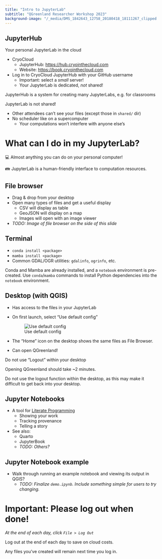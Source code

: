```yaml
---
title: "Intro to JupyterLab"
subtitle: "QGreenland Researcher Workshop 2023"
background-image: "/_media/DMS_1842643_12758_20180418_18111267_clipped.jpg"
---
```


## JupyterHub

Your personal JupyterLab in the cloud

* CryoCloud
    * JupyterHub: <https://hub.cryointhecloud.com>
    * Website: <https://book.cryointhecloud.com>

* Log in to CryoCloud JupyterHub with your GitHub username
    * Important: select a _small_ server!
    * Your JupyterLab is dedicated, _not_ shared!

::: {.notes}
JupyterHub is a system for creating many JupyterLabs, e.g. for classrooms

JupyterLab is not shared!

* Other attendees can't see your files (except those in `shared/` dir)
* No scheduler like on a supercomputer
    * Your computations won't interfere with anyone else's
:::


# What can I do in my JupyterLab?

💻 Almost anything you can do on your personal computer!

👪 JupyterLab is a human-friendly interface to computation resources.


## File browser

* Drag & drop from your desktop
* Open many types of files and get a useful display
    * CSV will display as table
    * GeoJSON will display on a map
    * Images will open with an image viewer

* _TODO: Image of file browser on the side of this slide_


## Terminal

* `conda install <package>`
* `mamba install <package>`
* Common GDAL/OGR utilities: `gdalinfo`, `ogrinfo`, etc.

::: {.notes}
Conda and Mamba are already installed, and a `notebook` environment is pre-created. Use
`conda`/`mamba` commands to install Python dependencies into the `notebook` environment.
:::


## Desktop (with QGIS) {.smaller}

* Has access to the files in your JupyterLab
* On first launch, select "Use default config"

    ![Use default config](/_media/xfce_first_launch.png)

* The "Home" icon on the desktop shows the same files as File Browser.
* Can open QGreenland!

::: {.callout-warning}
Do not use "Logout" within your desktop
:::

::: {.notes}
Opening QGreenland should take ~2 minutes.

Do not use the logout function within the desktop, as this may make it difficult to get
back into your desktop.
:::


## Jupyter Notebooks

* A tool for [Literate Programming](https://en.wikipedia.org/wiki/Literate_programming)
    * Showing your work
    * Tracking provenance
    * Telling a story
* See also:
    * Quarto
    * JupyterBook
    * _TODO: Others?_


## Jupyter Notebook example

* Walk through running an example notebook and viewing its output in QGIS?
    * _TODO: Finalize `demo.ipynb`. Include something simple for users to try changing._


# Important: Please log out when done!

_At the end of each day, click `File > Log Out`_

::: {.notes}
Log out at the end of each day to save on cloud costs.

Any files you've created will remain next time you log in.
:::
